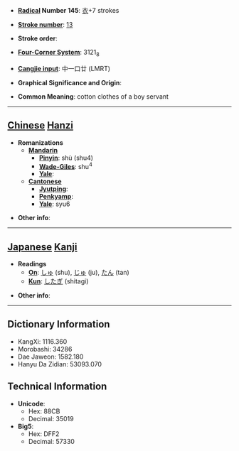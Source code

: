 * '''[[Wiktionary:Chinese radical index| Radical]] Number 145''': [[Wiktionary:Chinese radical index 衣|衣]]+7 strokes

* '''[[Wiktionary:Chinese total strokes index|Stroke number]]''': [[Wiktionary:Chinese total strokes index 13|13]]

* '''Stroke order''': 

* '''[[Wiktionary:Chinese four corner index|Four-Corner System]]''': 3121<sub>8</sub>

* '''[[Wiktionary:Chinese Cangjie index|Cangjie input]]''': 中一口廿 (LMRT)

* '''Graphical Significance and Origin''': 

* '''Common Meaning''': cotton clothes of a boy servant

----

== [[Chinese]] [[Hanzi]] ==

* '''Romanizations'''
** '''[[Mandarin]]'''
*** '''[[Pinyin]]''': shù (shu4)
*** '''[[Wade-Giles]]''': shu<sup>4</sup>
*** '''[[Yale]]''': 
** '''[[Cantonese]]'''
*** '''[[Jyutping]]''':
*** '''[[Penkyamp]]''': 
*** '''[[Yale]]''': syu6

* '''Other info''': 

----

== [[Japanese]] [[Kanji]] ==

* '''Readings'''
** '''[[On]]''': [[しゅ]] (shu), [[じゅ]] (ju), [[たん]] (tan)
** '''[[Kun]]''': [[したぎ]] (shitagi)

* '''Other info''':  

----

== Dictionary Information ==

* KangXi: 1116.360
* Morobashi: 34286
* Dae Jaweon: 1582.180
* Hanyu Da Zidian: 53093.070

== Technical Information ==

* '''Unicode''':
** Hex: 88CB
** Decimal: 35019
* '''Big5''':
** Hex: DFF2
** Decimal: 57330